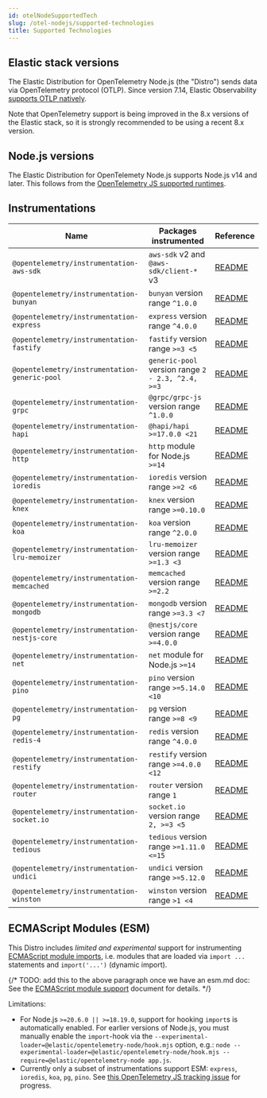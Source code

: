 ```yaml
---
id: otelNodeSupportedTech
slug: /otel-nodejs/supported-technologies
title: Supported Technologies
---
```


## Elastic stack versions

The Elastic Distribution for OpenTelemetry Node.js (the "Distro") sends data
via OpenTelemetry protocol (OTLP). Since version 7.14, Elastic Observability [supports OTLP natively](https://www.elastic.co/blog/native-opentelemetry-support-in-elastic-observability).

Note that OpenTelemetry support is being improved in the 8.x versions of the
Elastic stack, so it is strongly recommended to be using a recent 8.x version.


## Node.js versions

The Elastic Distribution for OpenTelemety Node.js supports Node.js v14 and later.
This follows from the [OpenTelemetry JS supported runtimes](https://github.com/open-telemetry/opentelemetry-js#supported-runtimes).


## Instrumentations

| Name                                          | Packages instrumented                             | Reference |
| --------------------------------------------- | ------------------------------------------------- | --------- |
| `@opentelemetry/instrumentation-aws-sdk`      | `aws-sdk` v2 and `@aws-sdk/client-*` v3           | [README](https://github.com/open-telemetry/opentelemetry-js-contrib/tree/main/plugins/node/opentelemetry-instrumentation-aws-sdk#readme) |
| `@opentelemetry/instrumentation-bunyan`       | `bunyan` version range `^1.0.0`                   | [README](https://github.com/open-telemetry/opentelemetry-js-contrib/tree/main/plugins/node/opentelemetry-instrumentation-bunyan#readme) |
| `@opentelemetry/instrumentation-express`      | `express` version range `^4.0.0`                  | [README](https://github.com/open-telemetry/opentelemetry-js-contrib/tree/main/plugins/node/opentelemetry-instrumentation-express#readme) |
| `@opentelemetry/instrumentation-fastify`      | `fastify` version range `>=3 <5`                  | [README](https://github.com/open-telemetry/opentelemetry-js-contrib/tree/main/plugins/node/opentelemetry-instrumentation-fastify#readme) |
| `@opentelemetry/instrumentation-generic-pool` | `generic-pool` version range `2 - 2.3, ^2.4, >=3` | [README](https://github.com/open-telemetry/opentelemetry-js-contrib/tree/main/plugins/node/opentelemetry-instrumentation-generic-pool#readme) |
| `@opentelemetry/instrumentation-grpc`         | `@grpc/grpc-js` version range `^1.0.0`            | [README](https://github.com/open-telemetry/opentelemetry-js/tree/main/experimental/packages/opentelemetry-instrumentation-grpc#readme) |
| `@opentelemetry/instrumentation-hapi`         | `@hapi/hapi >=17.0.0 <21`                         | [README](https://github.com/open-telemetry/opentelemetry-js-contrib/tree/main/plugins/node/opentelemetry-instrumentation-hapi#readme) |
| `@opentelemetry/instrumentation-http`         | `http` module for Node.js `>=14`                  | [README](https://github.com/open-telemetry/opentelemetry-js/tree/main/experimental/packages/opentelemetry-instrumentation-http#readme) |
| `@opentelemetry/instrumentation-ioredis`      | `ioredis` version range `>=2 <6`                  | [README](https://github.com/open-telemetry/opentelemetry-js-contrib/tree/main/plugins/node/opentelemetry-instrumentation-ioredis#readme) |
| `@opentelemetry/instrumentation-knex`         | `knex` version range `>=0.10.0`                   | [README](https://github.com/open-telemetry/opentelemetry-js-contrib/tree/main/plugins/node/opentelemetry-instrumentation-knex#readme) |
| `@opentelemetry/instrumentation-koa`          | `koa` version range `^2.0.0`                      | [README](https://github.com/open-telemetry/opentelemetry-js-contrib/tree/main/plugins/node/opentelemetry-instrumentation-koa#readme) |
| `@opentelemetry/instrumentation-lru-memoizer` | `lru-memoizer` version range `>=1.3 <3`           | [README](https://github.com/open-telemetry/opentelemetry-js-contrib/tree/main/plugins/node/instrumentation-lru-memoizer#readme) |
| `@opentelemetry/instrumentation-memcached`    | `memcached` version range `>=2.2`                 | [README](https://github.com/open-telemetry/opentelemetry-js-contrib/tree/main/plugins/node/opentelemetry-instrumentation-memcached#readme) |
| `@opentelemetry/instrumentation-mongodb`      | `mongodb` version range `>=3.3 <7`                | [README](https://github.com/open-telemetry/opentelemetry-js-contrib/tree/main/plugins/node/opentelemetry-instrumentation-mongodb#readme) |
| `@opentelemetry/instrumentation-nestjs-core`  | `@nestjs/core` version range `>=4.0.0`            | [README](https://github.com/open-telemetry/opentelemetry-js-contrib/tree/main/plugins/node/opentelemetry-instrumentation-nestjs-core#readme) |
| `@opentelemetry/instrumentation-net`          | `net` module for Node.js `>=14`                   | [README](https://github.com/open-telemetry/opentelemetry-js-contrib/tree/main/plugins/node/opentelemetry-instrumentation-net#readme) |
| `@opentelemetry/instrumentation-pino`         | `pino` version range `>=5.14.0 <10`               | [README](https://github.com/open-telemetry/opentelemetry-js-contrib/tree/main/plugins/node/opentelemetry-instrumentation-pino#readme) |
| `@opentelemetry/instrumentation-pg`           | `pg` version range `>=8 <9`                       | [README](https://github.com/open-telemetry/opentelemetry-js-contrib/tree/main/plugins/node/opentelemetry-instrumentation-pg#readme) |
| `@opentelemetry/instrumentation-redis-4`      | `redis` version range `^4.0.0`                    | [README](https://github.com/open-telemetry/opentelemetry-js-contrib/tree/main/plugins/node/opentelemetry-instrumentation-redis-4#readme) |
| `@opentelemetry/instrumentation-restify`      | `restify` version range `>=4.0.0 <12`             | [README](https://github.com/open-telemetry/opentelemetry-js-contrib/tree/main/plugins/node/opentelemetry-instrumentation-restify#readme) |
| `@opentelemetry/instrumentation-router`       | `router` version range `1`                        | [README](https://github.com/open-telemetry/opentelemetry-js-contrib/tree/main/plugins/node/opentelemetry-instrumentation-router#readme) |
| `@opentelemetry/instrumentation-socket.io`    | `socket.io` version range `2, >=3 <5`             | [README](https://github.com/open-telemetry/opentelemetry-js-contrib/tree/main/plugins/node/instrumentation-socket.io#readme) |
| `@opentelemetry/instrumentation-tedious`      | `tedious` version range `>=1.11.0 <=15`           | [README](https://github.com/open-telemetry/opentelemetry-js-contrib/tree/main/plugins/node/instrumentation-tedious#readme) |
| `@opentelemetry/instrumentation-undici`       | `undici` version range `>=5.12.0`                 | [README](https://github.com/open-telemetry/opentelemetry-js-contrib/tree/main/plugins/node/instrumentation-undici#readme) |
| `@opentelemetry/instrumentation-winston`      | `winston` version range `>1 <4`                   | [README](https://github.com/open-telemetry/opentelemetry-js-contrib/tree/main/plugins/node/opentelemetry-instrumentation-winston#readme) |


## ECMAScript Modules (ESM)

This Distro includes *limited and experimental* support for instrumenting [ECMAScript module imports](https://nodejs.org/api/esm.html#modules-ecmascript-modules), i.e. modules that are loaded via `import ...` statements and `import('...')` (dynamic import).

{/* TODO: add this to the above paragraph once we have an esm.md doc:
See the [ECMAScript module support](./esm.md) document for details. */}

Limitations:
- For Node.js `>=20.6.0 || >=18.19.0`, support for hooking `import`s is automatically enabled. For earlier versions of Node.js, you must manually enable the `import`-hook via the `--experimental-loader=@elastic/opentelemetry-node/hook.mjs` option, e.g.: `node --experimental-loader=@elastic/opentelemetry-node/hook.mjs --require=@elastic/opentelemetry-node app.js`.
- Currently only a subset of instrumentations support ESM: `express`, `ioredis`, `koa`, `pg`, `pino`. See [this OpenTelemetry JS tracking issue](https://github.com/open-telemetry/opentelemetry-js-contrib/issues/1942) for progress.
